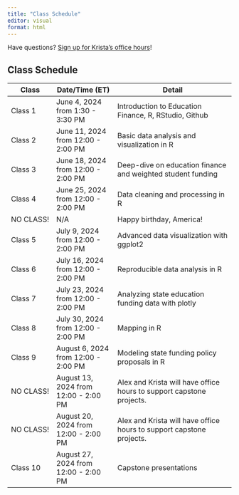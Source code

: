 ```yaml
---
title: "Class Schedule"
editor: visual
format: html
---
```


Have questions? [Sign up for Krista's office hours](https://calendar.app.google/aYywwCLgS8XwKK7H9)! 

## Class Schedule 

| Class     | Date/Time (ET)                       | Detail                                                               |
|---------------|--------------------|--------------------------------------|
| Class 1   | June 4, 2024 from 1:30 - 3:30 PM     | Introduction to Education Finance, R, RStudio, Github                |
| Class 2   | June 11, 2024 from 12:00 - 2:00 PM   | Basic data analysis and visualization in R                           |
| Class 3   | June 18, 2024 from 12:00 - 2:00 PM   | Deep-dive on education finance and weighted student funding          |
| Class 4   | June 25, 2024 from 12:00 - 2:00 PM   | Data cleaning and processing in R                                    |
| NO CLASS! | N/A                                  | Happy birthday, America!                                             |
| Class 5   | July 9, 2024 from 12:00 - 2:00 PM    | Advanced data visualization with ggplot2                             |
| Class 6   | July 16, 2024 from 12:00 - 2:00 PM   | Reproducible data analysis in R                                      |
| Class 7   | July 23, 2024 from 12:00 - 2:00 PM   | Analyzing state education funding data with plotly                   |
| Class 8   | July 30, 2024 from 12:00 - 2:00 PM   | Mapping in R                                                         |
| Class 9   | August 6, 2024 from 12:00 - 2:00 PM  | Modeling state funding policy proposals in R                         |
| NO CLASS! | August 13, 2024 from 12:00 - 2:00 PM | Alex and Krista will have office hours to support capstone projects. |
| NO CLASS! | August 20, 2024 from 12:00 - 2:00 PM | Alex and Krista will have office hours to support capstone projects. |
| Class 10  | August 27, 2024 from 12:00 - 2:00 PM | Capstone presentations                                               |

